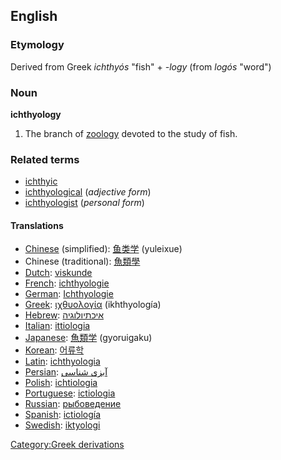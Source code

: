 ==English==

===Etymology===
Derived from Greek ''ichthyós'' "fish" + ''-logy'' (from ''logós'' "word")

===Noun===
{{Wikipedia}}
'''ichthyology'''

#The branch of [[zoology]] devoted to the study of fish.

===Related terms===
*[[ichthyic]]
*[[ichthyological]] (''adjective form'')
*[[ichthyologist]] (''personal form'')

====Translations====
*[[Chinese]] (simplified): [[鱼类学]] (yuleixue)
*Chinese (traditional): [[魚類學]]
*[[Dutch]]: [[viskunde]]
*[[French]]: [[ichthyologie]]
*[[German]]: [[Ichthyologie]]
*[[Greek]]: [[ιχθυολογία]] (ikhthyología)
*[[Hebrew]]: [[איכתיולוגיה]]
*[[Italian]]: [[ittiologia]]
*[[Japanese]]: [[魚類学]] (gyoruigaku)
*[[Korean]]: [[어류학]]
*[[Latin]]: [[ichthyologia]]
*[[Persian]]: [[آبزی شناسی]]
*[[Polish]]: [[ichtiologia]]
*[[Portuguese]]: [[ictiologia]]
*[[Russian]]: [[рыбоведение]]
*[[Spanish]]: [[ictiología]]
*[[Swedish]]: [[iktyologi]]

[[Category:Greek derivations]]